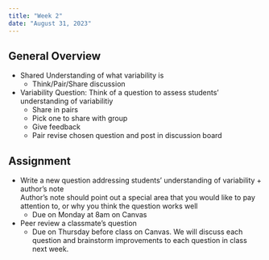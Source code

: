 ```yaml
---
title: "Week 2"
date: "August 31, 2023"
---
```



## General Overview

- Shared Understanding of what variability is
    - Think/Pair/Share discussion
    

- Variability Question: Think of a question to assess students' understanding of variabilitiy
  - Share in pairs
  - Pick one to share with group
  - Give feedback
  - Pair revise chosen question and post in discussion board


## Assignment

- Write a new question addressing students' understanding of variability + author's note    
Author's note should point out a special area that you would like to pay attention to, or why you think the question works well
    - Due on Monday at 8am on Canvas

- Peer review a classmate's question
    - Due on Thursday before class on Canvas. We will discuss each question and brainstorm improvements to each question in class next week.


<!-- ## Next Week: -->
<!-- - Partner examine question and present to class - what they liked, what they thought could be improved. Class discussion -->

<!-- - Have histograms ready -->

<!-- - Lesson plan: incorporate revised question to assess students' understanding of the lesson -->

